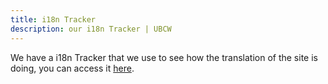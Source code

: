 ```yaml
---
title: i18n Tracker
description: our i18n Tracker | UBCW
---
```


We have a i18n Tracker that we use to see how the translation of the site is doing, you can access it [here](https://i18n.ubcw.xyz/).